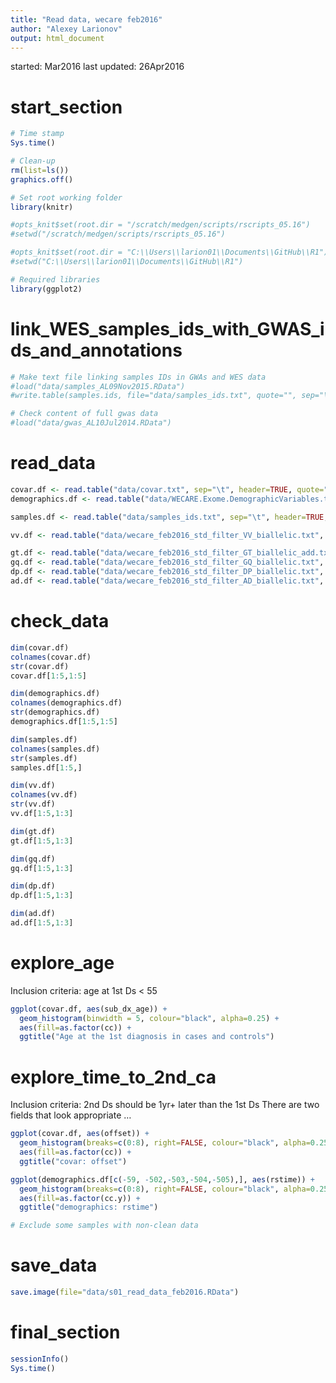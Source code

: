 ```yaml
---
title: "Read data, wecare feb2016"
author: "Alexey Larionov"
output: html_document
---
```


started: Mar2016
last updated: 26Apr2016

# start_section

```r

# Time stamp
Sys.time()

# Clean-up
rm(list=ls())
graphics.off()

# Set root working folder
library(knitr)

#opts_knit$set(root.dir = "/scratch/medgen/scripts/rscripts_05.16")
#setwd("/scratch/medgen/scripts/rscripts_05.16")

#opts_knit$set(root.dir = "C:\\Users\\larion01\\Documents\\GitHub\\R1")
#setwd("C:\\Users\\larion01\\Documents\\GitHub\\R1")

# Required libraries
library(ggplot2)

```

# link_WES_samples_ids_with_GWAS_ids_and_annotations

```r

# Make text file linking samples IDs in GWAs and WES data
#load("data/samples_AL09Nov2015.RData")
#write.table(samples.ids, file="data/samples_ids.txt", quote="", sep="\t")

# Check content of full gwas data
#load("data/gwas_AL10Jul2014.RData")

```

# read_data

```r

covar.df <- read.table("data/covar.txt", sep="\t", header=TRUE, quote="")
demographics.df <- read.table("data/WECARE.Exome.DemographicVariables.txt", sep="\t", header=TRUE, quote="")

samples.df <- read.table("data/samples_ids.txt", sep="\t", header=TRUE, quote="")

vv.df <- read.table("data/wecare_feb2016_std_filter_VV_biallelic.txt", header=TRUE, row.names=1, sep="\t", quote="")

gt.df <- read.table("data/wecare_feb2016_std_filter_GT_biallelic_add.txt", header=TRUE, row.names=1, sep="\t", quote="")
gq.df <- read.table("data/wecare_feb2016_std_filter_GQ_biallelic.txt", header=TRUE, row.names=1, sep="\t", quote="")
dp.df <- read.table("data/wecare_feb2016_std_filter_DP_biallelic.txt", header=TRUE, row.names=1, sep="\t", quote="")
ad.df <- read.table("data/wecare_feb2016_std_filter_AD_biallelic.txt", header=TRUE, row.names=1, sep="\t", quote="")

```

# check_data

```r

dim(covar.df)
colnames(covar.df)
str(covar.df)
covar.df[1:5,1:5]

dim(demographics.df)
colnames(demographics.df)
str(demographics.df)
demographics.df[1:5,1:5]

dim(samples.df)
colnames(samples.df)
str(samples.df)
samples.df[1:5,]

dim(vv.df)
colnames(vv.df)
str(vv.df)
vv.df[1:5,1:3]

dim(gt.df)
gt.df[1:5,1:3]

dim(gq.df)
gq.df[1:5,1:3]

dim(dp.df)
dp.df[1:5,1:3]

dim(ad.df)
ad.df[1:5,1:3]

```

# explore_age
Inclusion criteria: age at 1st Ds < 55

```r

ggplot(covar.df, aes(sub_dx_age)) +
  geom_histogram(binwidth = 5, colour="black", alpha=0.25) + 
  aes(fill=as.factor(cc)) +
  ggtitle("Age at the 1st diagnosis in cases and controls")

```

# explore_time_to_2nd_ca
Inclusion criteria: 2nd Ds should be 1yr+ later than the 1st Ds
There are two fields that look appropriate ...

```r

ggplot(covar.df, aes(offset)) +
  geom_histogram(breaks=c(0:8), right=FALSE, colour="black", alpha=0.25) + 
  aes(fill=as.factor(cc)) +
  ggtitle("covar: offset")

ggplot(demographics.df[c(-59, -502,-503,-504,-505),], aes(rstime)) +
  geom_histogram(breaks=c(0:8), right=FALSE, colour="black", alpha=0.25) + 
  aes(fill=as.factor(cc.y)) +
  ggtitle("demographics: rstime")

# Exclude some samples with non-clean data

```

# save_data

```r

save.image(file="data/s01_read_data_feb2016.RData")

```

# final_section

```r

sessionInfo()
Sys.time()

```
